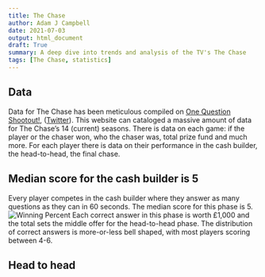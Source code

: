 ```yaml
---
title: The Chase
author: Adam J Campbell
date: 2021-07-03
output: html_document
draft: True
summary: A deep dive into trends and analysis of the TV's The Chase
tags: [The Chase, statistics] 
---
```


## 


## Data
Data for The Chase has been meticulous compiled on [One Question Shootout!](http://onequestionshootout.xyz/), ([Twitter](https://twitter.com/OneQnShootout)).  This website can cataloged a massive amount of data for The Chase's 14 (current) seasons.  There is data on each game: if the player or the chaser won, who the chaser was, total prize fund and much more.  For each player there is data on their performance in the cash builder, the head-to-head, the final chase.

## Median score for the cash builder is 5
Every player competes in the cash builder where they answer as many questions as they can in 60 seconds. The median score for this phase is 5.
![Winning Percent](../figures/correct_answer_distribution.png)
Each correct answer in this phase is worth £1,000 and the total sets the middle offer for the head-to-head phase.
The distribution of correct answers is more-or-less bell shaped, with most players scoring between 4-6.

## Head to head
